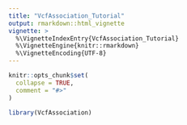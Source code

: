 ```yaml
---
title: "VcfAssociation_Tutorial"
output: rmarkdown::html_vignette
vignette: >
  %\VignetteIndexEntry{VcfAssociation_Tutorial}
  %\VignetteEngine{knitr::rmarkdown}
  %\VignetteEncoding{UTF-8}
---
```


```r
knitr::opts_chunk$set(
  collapse = TRUE,
  comment = "#>"
)
```

```r
library(VcfAssociation)
```
